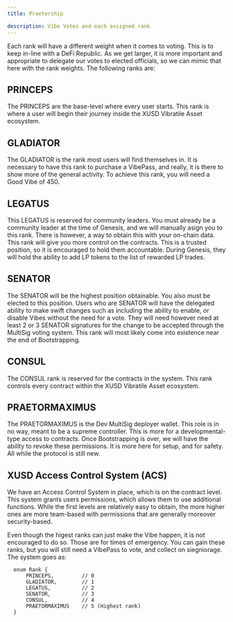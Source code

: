 ```yaml
---
title: Praetorship

description: Vibe Votes and each assigned rank
---
```


Each rank will have a different weight when it comes to voting. This is to keep in-line with a DeFi Republic. As we get larger, it is more important and appropriate to delegate our votes to elected officials, so we can mimic that here with the rank weights. The following ranks are:

## PRINCEPS
The PRINCEPS are the base-level where every user starts. This rank is where a user will begin their journey inside the XUSD Vibratile Asset ecosystem.
## GLADIATOR
The GLADIATOR is the rank most users will find themselves in. It is necessary to have this rank to purchase a VibePass, and really, it is there to show more of the general activity. To achieve this rank, you will need a Good Vibe of 450. 
## LEGATUS
This LEGATUS is reserved for community leaders. You must already be a community leader at the time of Genesis, and we will manually asign you to this rank. There is however, a way to obtain this with your on-chain data. 
This rank will give you more control on the contracts. This is a trusted position, so it is encouraged to hold them accountable. During Genesis, they will hold the ability to add LP tokens to the list of rewarded LP trades. 
## SENATOR
The SENATOR will be the highest position obtainable. You also must be elected to this position. Users who are SENATOR will have the delegated ability to make swift changes such as including the ability to enable, or disable Vibes without the need for a vote. They will need however need at least 2 or 3 SENATOR signatures for the change to be accepted through the MultiSig voting system. This rank will most likely come into existence near the end of Bootstrapping. 
## CONSUL 
The CONSUL rank is reserved for the contracts in the system. This rank controls every contract within the XUSD Vibratile Asset ecosystem.
## PRAETORMAXIMUS
The PRAETORMAXIMUS is the Dev MultiSig deployer wallet. This role is in no way, meant to be a supreme controller. This is more for a developmental-type access to contracts. Once Bootstrapping is over, we will have the ability to revoke these permissions.
It is more here for setup, and for safety. All while the protocol is still new. 

## XUSD Access Control System (ACS)

We have an Access Control System in place, which is on the contract level. This system grants users permissions, which allows them to use additional functions. 
While the first levels are relatively easy to obtain, the more higher ones are more team-based with permissions that are generally moreover security-based. 

Even though the higest ranks can just make the Vibe happen, it is not encouraged to do so. Those are for times of emergency.
You can gain these ranks, but you will still need a VibePass to vote, and collect on siegniorage. The system goes as:

  ```solidity {7} showLineNumbers
    enum Rank {
        PRINCEPS,         // 0
        GLADIATOR,        // 1
        LEGATUS,          // 2
        SENATOR,          // 3
        CONSUL,           // 4
        PRAETORMAXIMUS    // 5 (Highest rank)
    }
````






